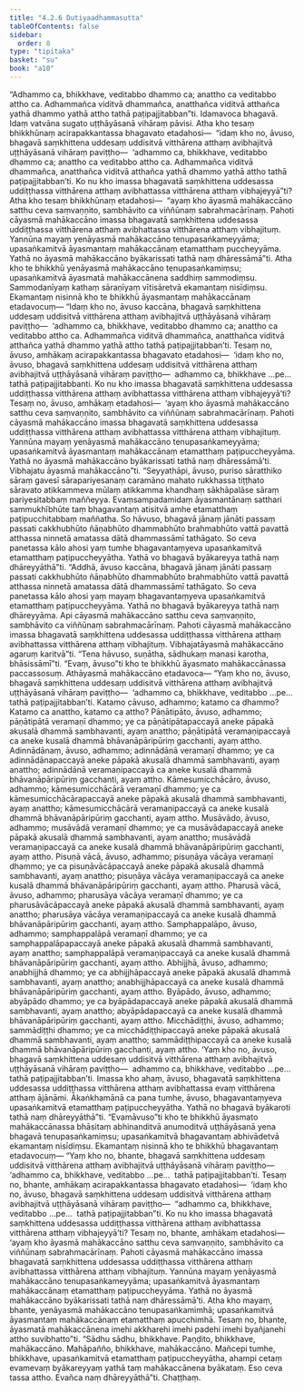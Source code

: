 ```yaml
---
title: "4.2.6 Dutiyaadhammasutta"
tableOfContents: false
sidebar:
  order: 8
type: "tipitaka"
basket: "su"
book: "a10"
---
```



<DynamicBreadcrumb />

<Division number="172" book="a10" bookNo="17" page="464">

<Paragraph number="1205" book="a10">
“Adhammo ca, bhikkhave, veditabbo dhammo ca; anattho ca veditabbo attho ca. Adhammañca viditvā dhammañca, anatthañca viditvā atthañca yathā dhammo yathā attho tathā paṭipajjitabban”ti. Idamavoca bhagavā. Idaṃ vatvāna sugato uṭṭhāyāsanā vihāraṃ pāvisi.
</Paragraph>

<Paragraph number="1206" book="a10">
Atha kho tesaṃ bhikkhūnaṃ acirapakkantassa bhagavato etadahosi—  “idaṃ kho no, āvuso, bhagavā saṃkhittena uddesaṃ uddisitvā vitthārena atthaṃ avibhajitvā uṭṭhāyāsanā vihāraṃ paviṭṭho—  ‘adhammo ca, bhikkhave, veditabbo dhammo ca; anattho ca veditabbo attho ca. Adhammañca viditvā dhammañca, anatthañca viditvā atthañca yathā dhammo yathā attho tathā paṭipajjitabban’ti. Ko nu kho imassa bhagavatā saṃkhittena uddesassa uddiṭṭhassa vitthārena atthaṃ avibhattassa vitthārena atthaṃ vibhajeyyā”ti?
</Paragraph>

<Paragraph number="1207" book="a10">
Atha kho tesaṃ bhikkhūnaṃ etadahosi—  “ayaṃ kho āyasmā mahākaccāno satthu ceva saṃvaṇṇito, sambhāvito ca viññūnaṃ sabrahmacārīnaṃ. Pahoti cāyasmā mahākaccāno imassa bhagavatā saṃkhittena uddesassa uddiṭṭhassa vitthārena atthaṃ avibhattassa vitthārena atthaṃ vibhajituṃ. Yannūna mayaṃ yenāyasmā mahākaccāno tenupasaṅkameyyāma; upasaṅkamitvā āyasmantaṃ mahākaccānaṃ etamatthaṃ puccheyyāma. Yathā no āyasmā mahākaccāno byākarissati tathā naṃ dhāressāmā”ti.
</Paragraph>

<Paragraph number="1208" book="a10">
Atha kho te bhikkhū yenāyasmā mahākaccāno tenupasaṅkamiṃsu; upasaṅkamitvā āyasmatā mahākaccānena saddhiṃ sammodiṃsu. Sammodanīyaṃ kathaṃ sāraṇīyaṃ vītisāretvā ekamantaṃ nisīdiṃsu. Ekamantaṃ nisinnā kho te bhikkhū āyasmantaṃ mahākaccānaṃ etadavocuṃ—
</Paragraph>

<Paragraph number="1209" book="a10">
“Idaṃ kho no, āvuso kaccāna, bhagavā saṃkhittena uddesaṃ uddisitvā vitthārena atthaṃ avibhajitvā uṭṭhāyāsanā vihāraṃ paviṭṭho—  ‘adhammo ca, bhikkhave, veditabbo dhammo ca; anattho ca veditabbo attho ca. Adhammañca viditvā dhammañca, anatthañca viditvā atthañca yathā dhammo yathā attho tathā paṭipajjitabban’ti.
</Paragraph>

<Paragraph number="1210" book="a10">
Tesaṃ no, āvuso, amhākaṃ acirapakkantassa bhagavato etadahosi—  ‘idaṃ kho no, āvuso, bhagavā saṃkhittena uddesaṃ uddisitvā vitthārena atthaṃ avibhajitvā uṭṭhāyāsanā vihāraṃ paviṭṭho—  adhammo ca, bhikkhave …pe…  tathā paṭipajjitabbanti. Ko nu kho imassa bhagavatā saṃkhittena uddesassa uddiṭṭhassa vitthārena atthaṃ avibhattassa vitthārena atthaṃ vibhajeyyā’ti?
</Paragraph>

<Paragraph number="1211" book="a10">
Tesaṃ no, āvuso, amhākaṃ etadahosi—  ‘ayaṃ kho āyasmā mahākaccāno satthu ceva saṃvaṇṇito, sambhāvito ca viññūnaṃ sabrahmacārīnaṃ. Pahoti cāyasmā mahākaccāno imassa bhagavatā saṃkhittena uddesassa uddiṭṭhassa vitthārena atthaṃ avibhattassa vitthārena atthaṃ vibhajituṃ. Yannūna mayaṃ yenāyasmā mahākaccāno tenupasaṅkameyyāma; upasaṅkamitvā āyasmantaṃ mahākaccānaṃ etamatthaṃ paṭipuccheyyāma. Yathā no āyasmā mahākaccāno byākarissati tathā naṃ dhāressāmā’ti. Vibhajatu āyasmā mahākaccāno”ti.
</Paragraph>

<Paragraph number="1212" book="a10">
“Seyyathāpi, āvuso, puriso sāratthiko sāraṃ gavesī sārapariyesanaṃ caramāno mahato rukkhassa tiṭṭhato sāravato atikkammeva mūlaṃ atikkamma khandhaṃ sākhāpalāse sāraṃ pariyesitabbaṃ maññeyya. Evaṃsampadamidaṃ āyasmantānaṃ satthari sammukhībhūte taṃ bhagavantaṃ atisitvā amhe etamatthaṃ paṭipucchitabbaṃ maññatha. So hāvuso, bhagavā jānaṃ jānāti passaṃ passati cakkhubhūto ñāṇabhūto dhammabhūto brahmabhūto vattā pavattā atthassa ninnetā amatassa dātā dhammassāmī tathāgato. So ceva panetassa kālo ahosi yaṃ tumhe bhagavantaṃyeva upasaṅkamitvā etamatthaṃ paṭipuccheyyātha. Yathā vo bhagavā byākareyya tathā naṃ dhāreyyāthā”ti.
</Paragraph>

<Paragraph number="1213" book="a10">
“Addhā, āvuso kaccāna, bhagavā jānaṃ jānāti passaṃ passati cakkhubhūto ñāṇabhūto dhammabhūto brahmabhūto vattā pavattā atthassa ninnetā amatassa dātā dhammassāmī tathāgato. So ceva panetassa kālo ahosi yaṃ mayaṃ bhagavantaṃyeva upasaṅkamitvā etamatthaṃ paṭipuccheyyāma. Yathā no bhagavā byākareyya tathā naṃ dhāreyyāma. Api cāyasmā mahākaccāno satthu ceva saṃvaṇṇito, sambhāvito ca viññūnaṃ sabrahmacārīnaṃ. Pahoti cāyasmā mahākaccāno imassa bhagavatā saṃkhittena uddesassa uddiṭṭhassa vitthārena atthaṃ avibhattassa vitthārena atthaṃ vibhajituṃ. Vibhajatāyasmā mahākaccāno agaruṃ karitvā”ti.
</Paragraph>

<Paragraph number="1214" book="a10">
“Tena hāvuso, suṇātha, sādhukaṃ manasi karotha, bhāsissāmī”ti. “Evaṃ, āvuso”ti kho te bhikkhū āyasmato mahākaccānassa paccassosuṃ. Athāyasmā mahākaccāno etadavoca—
</Paragraph>

<Paragraph number="1215" book="a10">
“Yaṃ kho no, āvuso, bhagavā saṃkhittena uddesaṃ uddisitvā vitthārena atthaṃ avibhajitvā uṭṭhāyāsanā vihāraṃ paviṭṭho—  ‘adhammo ca, bhikkhave, veditabbo …pe…  tathā paṭipajjitabban’ti.
</Paragraph>

<Paragraph number="1216" book="a10">
Katamo cāvuso, adhammo; katamo ca dhammo? Katamo ca anattho, katamo ca attho? Pāṇātipāto, āvuso, adhammo; pāṇātipātā veramaṇī dhammo; ye ca pāṇātipātapaccayā aneke pāpakā akusalā dhammā sambhavanti, ayaṃ anattho; pāṇātipātā veramaṇipaccayā ca aneke kusalā dhammā bhāvanāpāripūriṃ gacchanti, ayaṃ attho.
</Paragraph>

<Paragraph number="1217" book="a10">
Adinnādānaṃ, āvuso, adhammo; adinnādānā veramaṇī dhammo; ye ca adinnādānapaccayā aneke pāpakā akusalā dhammā sambhavanti, ayaṃ anattho; adinnādānā veramaṇipaccayā ca aneke kusalā dhammā bhāvanāpāripūriṃ gacchanti, ayaṃ attho.
</Paragraph>

<Paragraph number="1218" book="a10">
Kāmesumicchācāro, āvuso, adhammo; kāmesumicchācārā veramaṇī dhammo; ye ca kāmesumicchācārapaccayā aneke pāpakā akusalā dhammā sambhavanti, ayaṃ anattho; kāmesumicchācārā veramaṇipaccayā ca aneke kusalā dhammā bhāvanāpāripūriṃ gacchanti, ayaṃ attho.
</Paragraph>

<Paragraph number="1219" book="a10">
Musāvādo, āvuso, adhammo; musāvādā veramaṇī dhammo; ye ca musāvādapaccayā aneke pāpakā akusalā dhammā sambhavanti, ayaṃ anattho; musāvādā veramaṇipaccayā ca aneke kusalā dhammā bhāvanāpāripūriṃ gacchanti, ayaṃ attho.
</Paragraph>

<Paragraph number="1220" book="a10">
Pisuṇā vācā, āvuso, adhammo; pisuṇāya vācāya veramaṇī dhammo; ye ca pisuṇāvācāpaccayā aneke pāpakā akusalā dhammā sambhavanti, ayaṃ anattho; pisuṇāya vācāya veramaṇipaccayā ca aneke kusalā dhammā bhāvanāpāripūriṃ gacchanti, ayaṃ attho.
</Paragraph>

<Paragraph number="1221" book="a10">
Pharusā vācā, āvuso, adhammo; pharusāya vācāya veramaṇī dhammo; ye ca pharusāvācāpaccayā aneke pāpakā akusalā dhammā sambhavanti, ayaṃ anattho; pharusāya vācāya veramaṇipaccayā ca aneke kusalā dhammā bhāvanāpāripūriṃ gacchanti, ayaṃ attho.
</Paragraph>

<Paragraph number="1222" book="a10">
Samphappalāpo, āvuso, adhammo; samphappalāpā veramaṇī dhammo; ye ca samphappalāpapaccayā aneke pāpakā akusalā dhammā sambhavanti, ayaṃ anattho; samphappalāpā veramaṇipaccayā ca aneke kusalā dhammā bhāvanāpāripūriṃ gacchanti, ayaṃ attho.
</Paragraph>

<Paragraph number="1223" book="a10">
Abhijjhā, āvuso, adhammo; anabhijjhā dhammo; ye ca abhijjhāpaccayā aneke pāpakā akusalā dhammā sambhavanti, ayaṃ anattho; anabhijjhāpaccayā ca aneke kusalā dhammā bhāvanāpāripūriṃ gacchanti, ayaṃ attho.
</Paragraph>

<Paragraph number="1224" book="a10">
Byāpādo, āvuso, adhammo; abyāpādo dhammo; ye ca byāpādapaccayā aneke pāpakā akusalā dhammā sambhavanti, ayaṃ anattho; abyāpādapaccayā ca aneke kusalā dhammā bhāvanāpāripūriṃ gacchanti, ayaṃ attho.
</Paragraph>

<Paragraph number="1225" book="a10">
Micchādiṭṭhi, āvuso, adhammo; sammādiṭṭhi dhammo; ye ca micchādiṭṭhipaccayā aneke pāpakā akusalā dhammā sambhavanti, ayaṃ anattho; sammādiṭṭhipaccayā ca aneke kusalā dhammā bhāvanāpāripūriṃ gacchanti, ayaṃ attho.
</Paragraph>

<Paragraph number="1226" book="a10">
‘Yaṃ kho no, āvuso, bhagavā saṃkhittena uddesaṃ uddisitvā vitthārena atthaṃ avibhajitvā uṭṭhāyāsanā vihāraṃ paviṭṭho—  adhammo ca, bhikkhave, veditabbo …pe…  tathā paṭipajjitabban’ti. Imassa kho ahaṃ, āvuso, bhagavatā saṃkhittena uddesassa uddiṭṭhassa vitthārena atthaṃ avibhattassa evaṃ vitthārena atthaṃ ājānāmi. Ākaṅkhamānā ca pana tumhe, āvuso, bhagavantaṃyeva upasaṅkamitvā etamatthaṃ paṭipuccheyyātha. Yathā no bhagavā byākaroti tathā naṃ dhāreyyāthā”ti.
</Paragraph>

<Paragraph number="1227" book="a10">
“Evamāvuso”ti kho te bhikkhū āyasmato mahākaccānassa bhāsitaṃ abhinanditvā anumoditvā uṭṭhāyāsanā yena bhagavā tenupasaṅkamiṃsu; upasaṅkamitvā bhagavantaṃ abhivādetvā ekamantaṃ nisīdiṃsu. Ekamantaṃ nisinnā kho te bhikkhū bhagavantaṃ etadavocuṃ—
</Paragraph>

<Paragraph number="1228" book="a10">
“Yaṃ kho no, bhante, bhagavā saṃkhittena uddesaṃ uddisitvā vitthārena atthaṃ avibhajitvā uṭṭhāyāsanā vihāraṃ paviṭṭho—  ‘adhammo ca, bhikkhave, veditabbo …pe…  tathā paṭipajjitabban’ti.
</Paragraph>

<Paragraph number="1229" book="a10">
Tesaṃ no, bhante, amhākaṃ acirapakkantassa bhagavato etadahosi—  ‘idaṃ kho no, āvuso, bhagavā saṃkhittena uddesaṃ uddisitvā vitthārena atthaṃ avibhajitvā uṭṭhāyāsanā vihāraṃ paviṭṭho—  “adhammo ca, bhikkhave, veditabbo …pe…  tathā paṭipajjitabban”ti. Ko nu kho imassa bhagavatā saṃkhittena uddesassa uddiṭṭhassa vitthārena atthaṃ avibhattassa vitthārena atthaṃ vibhajeyyā’ti?
</Paragraph>

<Paragraph number="1230" book="a10">
Tesaṃ no, bhante, amhākaṃ etadahosi—  ‘ayaṃ kho āyasmā mahākaccāno satthu ceva saṃvaṇṇito, sambhāvito ca viññūnaṃ sabrahmacārīnaṃ. Pahoti cāyasmā mahākaccāno imassa bhagavatā saṃkhittena uddesassa uddiṭṭhassa vitthārena atthaṃ avibhattassa vitthārena atthaṃ vibhajituṃ. Yannūna mayaṃ yenāyasmā mahākaccāno tenupasaṅkameyyāma; upasaṅkamitvā āyasmantaṃ mahākaccānaṃ etamatthaṃ paṭipuccheyyāma. Yathā no āyasmā mahākaccāno byākarissati tathā naṃ dhāressāmā’ti.
</Paragraph>

<Paragraph number="1231" book="a10">
Atha kho mayaṃ, bhante, yenāyasmā mahākaccāno tenupasaṅkamimhā; upasaṅkamitvā āyasmantaṃ mahākaccānaṃ etamatthaṃ apucchimhā. Tesaṃ no, bhante, āyasmatā mahākaccānena imehi akkharehi imehi padehi imehi byañjanehi attho suvibhatto”ti.
</Paragraph>

<Paragraph number="1232" book="a10">
“Sādhu sādhu, bhikkhave. Paṇḍito, bhikkhave, mahākaccāno. Mahāpañño, bhikkhave, mahākaccāno. Mañcepi tumhe, bhikkhave, upasaṅkamitvā etamatthaṃ paṭipuccheyyātha, ahampi cetaṃ evamevaṃ byākareyyaṃ yathā taṃ mahākaccānena byākataṃ. Eso ceva tassa attho. Evañca naṃ dhāreyyāthā”ti.

</Paragraph>
</Division>

<Paragraph number="1233" type="center" book="a10">
Chaṭṭhaṃ.
</Paragraph>
